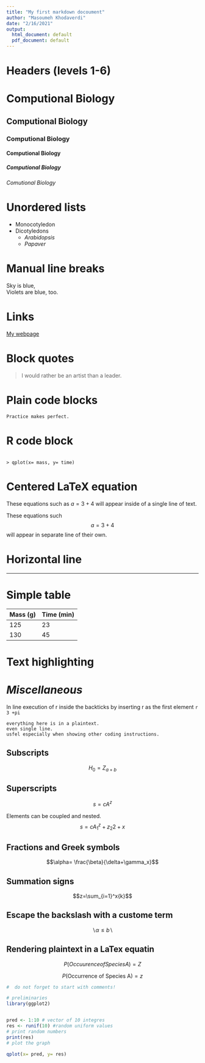 ```yaml
---
title: "My first markdown docoument"
author: "Masoumeh Khodaverdi"
date: "2/16/2021"
output:
  html_document: default
  pdf_document: default
---
```






# **Headers (levels 1-6)**

# Computional Biology 
## Computional Biology
### Computional Biology
#### Computional Biology
##### Computional Biology
###### Comutional Biology

# **Unordered lists**

* Monocotyledon  
* Dicotyledons 
    + *Arabidopsis* 
    + *Papaver* 
    
    
# **Manual line breaks**   
Sky is blue,   
Violets are blue, too.
   

# **Links**   
[My webpage](home.html)

# **Block quotes**   

> I would rather be an artist than a leader. 

# **Plain code blocks**   

```
Practice makes perfect.
```
# **R code block**   
```

> qplot(x= mass, y= time)
```
# **Centered LaTeX equation**   

These equations such  as $a= 3+ 4$ will appear inside of a single line of text. 

These equations such  $$ a= 3+ 4  $$ will appear in separate line of their own.


# **Horizontal line**   
___


# **Simple table**   

Mass (g)      | Time (min)
------------- | -------------
125           | 23 
130           | 45

# **Text highlighting**   



    
# *Miscellaneous*   

In line execution of r inside the backticks by inserting r as the first element `r 3 +pi`


```
everything here is in a plaintext.
even single line.
usfel especially when showing other coding instructions.
```

##  **Subscripts**

$$H_0=Z_{a+b}$$


## **Superscripts**

$$s= cA^z$$

Elements can be coupled and nested.
$$ s=cA^z_1+z_2{2+ x}$$

##  **Fractions and Greek symbols**

$$\alpha= \frac{\beta}{\delta+\gamma_x}$$


## **Summation signs**
$$z=\sum_{i=1}^x{k}$$

##  **Escape the backslash with a custome term**


$$\backslash \alpha \le b \backslash$$

##  **Rendering plaintext in a LaTex equatin**

$$P(Occuurence of Species A)= Z$$

$$P(\mbox{Occurrence of Species A})=z$$

```r
#  do not forget to start with comments!

# preliminaries 
library(ggplot2)


pred <- 1:10 # vector of 10 integres
res <- runif(10) #random uniform values
# print random numbers
print(res)
# plot the graph

qplot(x= pred, y= res)

```


 
 



